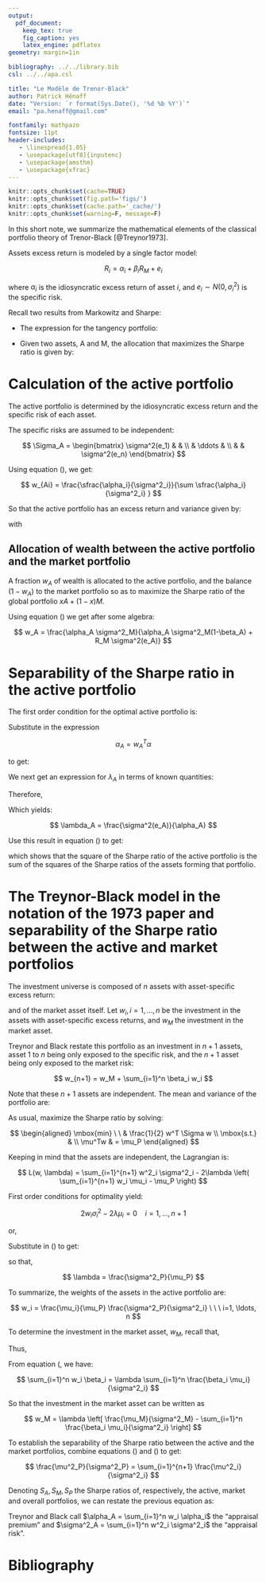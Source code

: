 ```yaml
---
output: 
  pdf_document:
    keep_tex: true
    fig_caption: yes
    latex_engine: pdflatex
geometry: margin=1in

bibliography: ../../library.bib
csl: ../../apa.csl

title: "Le Modèle de Trenor-Black"
author: Patrick Hénaff
date: "Version: `r format(Sys.Date(), '%d %b %Y')`"
email: "pa.henaff@gmail.com"

fontfamily: mathpazo
fontsize: 11pt
header-includes:
   - \linespread{1.05}
   - \usepackage[utf8]{inputenc}
   - \usepackage{amsthm}
   - \usepackage{xfrac}
---
```


```r
knitr::opts_chunk$set(cache=TRUE)
knitr::opts_chunk$set(fig.path='figs/')
knitr::opts_chunk$set(cache.path='_cache/')
knitr::opts_chunk$set(warning=F, message=F)
```

\newcommand{\ones}{\mathbf{1}}
\newcommand{\onesT}{\mathbf{1}^T}

\newtheorem{thm}{Theorem}

In this short note, we summarize the mathematical elements of the classical portfolio theory of Trenor-Black [@Treynor1973].

Assets excess return is modeled by a single factor model:

$$
R_i = \alpha_i + \beta_i R_M + e_i
$$

where $\alpha_i$ is the idiosyncratic excess return of asset $i$, and $e_i \sim N(0, \sigma^2_i)$ is the specific risk. 

Recall two results from Markowitz and Sharpe:

- The expression for the tangency portfolio:

\begin{equation}
w^* = \frac{\Sigma^{-1} \tilde{R}}{\onesT \Sigma^{-1} \tilde{R}}
\label{eq:sharpe}
\end{equation}

- Given two assets, A and M, the allocation that maximizes the Sharpe ratio is given by:

\begin{equation}
w_A = \frac{R_A \sigma^2_M - R_M \sigma_A \sigma_M \rho_{AM}}{R_A \sigma^2_M + R_M \sigma^2_A - (R_A+R_M) \sigma_A \sigma_M \rho_{AM}}
\label{eq:wA}
\end{equation}

# Calculation of the active portfolio

The active portfolio is determined by the idiosyncratic excess return and the specific risk of each asset.

The specific risks are assumed to be independent:

$$
\Sigma_A = \begin{bmatrix}
\sigma^2(e_1) & & \\
& \ddots & \\
& & \sigma^2(e_n) \end{bmatrix}
$$

Using equation (\ref{eq:sharpe}), we get:

$$
w_{Ai} = \frac{\sfrac{\alpha_i}{\sigma^2_i}}{\sum \sfrac{\alpha_i}{\sigma^2_i} }
$$

So that the active portfolio has an excess return and variance given by:
\begin{align*}
R_A &= \alpha_A + \beta_A R_M \\
\sigma^2_A &= \beta^2_A \sigma^2_M + \sigma^2(e_A)
\end{align*}

with
\begin{align*}
\alpha_A &= \sum w_{Ai} \alpha_i \\
\beta_A &= \sum w_{Ai} \beta_i \\
\sigma^2(e_A) &= \sum w^2_{Ai} \sigma^2(e_i)
\end{align*}

## Allocation of wealth between the active portfolio and the market portfolio

A fraction $w_A$ of wealth is allocated to the active portfolio, and the balance $(1-w_A)$ to the market portfolio so as to maximize the Sharpe ratio of the global portfolio $xA + (1-x)M$.

Using equation (\ref{eq:wA}) we get after some algebra:

$$
w_A = \frac{\alpha_A \sigma^2_M}{\alpha_A \sigma^2_M(1-\beta_A) + R_M \sigma^2(e_A)}
$$

# Separability of the Sharpe ratio in the active portfolio


The first order condition for the optimal active portfolio is:

\begin{equation}
w_A = \lambda_A \Sigma^{-1} \alpha
\label{eq:FOC-1}
\end{equation}

Substitute in the expression

$$
\alpha_A = w^T_A \alpha
$$

to get:

\begin{equation}
\frac{\alpha_A}{\lambda_A} = \alpha^T \Sigma^{-1} \alpha
\label{eq:sep-1}
\end{equation}

We next get an expression for $\lambda_A$ in terms of known quantities:

\begin{align*}
\sigma^2(e_A) &= w^T_A \Sigma w_A \\
&= \lambda^2_A \alpha^T \Sigma^{-1}\Sigma\Sigma^{-1} \alpha \\
&= \lambda^2_A \alpha^T \Sigma^{-1} \alpha
\end{align*}

Therefore,

\begin{align*}
\frac{\sigma^2(e_A)}{\lambda^2_A} &= \alpha^T \Sigma^{-1} \alpha \\
&= \frac{\alpha_A}{\lambda_A}
\end{align*}

Which yields:

$$
\lambda_A = \frac{\sigma^2(e_A)}{\alpha_A}
$$

Use this result in equation (\ref{eq:sep-1}) to get:

\begin{align*}
\frac{\alpha^2_A}{\sigma^2(e_A)} &= \alpha^T \Sigma^{-1} \alpha \\
&= \sum_i \frac{\alpha^2_i}{\sigma^2(e_i)}
\label{eq:sep-2}
\end{align*}

which shows that the square of the Sharpe ratio of the active portfolio is the sum of the squares of the Sharpe ratios of the assets forming that portfolio.


# The Treynor-Black model in the notation of the 1973 paper and separability of the Sharpe ratio between the active and market portfolios

The investment universe is composed of $n$ assets with asset-specific excess return:

\begin{align}
r_i &= \alpha_i + \beta_i r_M + e_i \ \ i=1, \ldots, n \\
E(r_i) &= \alpha_i + \beta_i E(r_M) = \mu_i
\label{eq:treynor-black-1}
\end{align}

and of the market asset itself. Let $w_i, i=1, \ldots, n$ be the investment in the assets with asset-specific excess returns, and $w_M$ the investment in the market asset.

Treynor and Black restate this portfolio as an investment in $n+1$ assets, asset 1 to $n$ being only exposed to the specific risk, and the $n+1$ asset being only exposed to the market risk:

$$
w_{n+1} = w_M + \sum_{i=1}^n \beta_i w_i
$$

Note that these $n+1$ assets are independent. The mean and variance of the portfolio are:

\begin{align}
E(r_P) &= \sum_{i=1}^{n+1} w_i E(r_i) = \mu_P \\
\sigma^2_P &= \sum_{i=1}^{n+1} w^2_i \sigma^2_i
\end{align}


As usual, maximize the Sharpe ratio by solving:

$$
\begin{aligned}
    \mbox{min} \ \ & \frac{1}{2} w^T \Sigma w  \\
    \mbox{s.t.} & \\
        \mu^Tw & = \mu_P
  \end{aligned}
$$

Keeping in mind that the assets are independent, the Lagrangian is:

$$
L(w, \lambda) = \sum_{i=1}^{n+1} w^2_i \sigma^2_i - 2\lambda \left( \sum_{i=1}^{n+1} w_i \mu_i - \mu_P \right)
$$

First order conditions for optimality yield:

$$
2 w_i \sigma^2_i - 2 \lambda \mu_i = 0 \ \ \ \ i=1, \ldots , n+1
$$

or,

\begin{equation}
w_i = \lambda \frac{\mu_i}{\sigma^2_i}
\label{eq:wi}
\end{equation}

Substitute in (\ref{eq:treynor-black-1}) to get:

\begin{align}
\mu_P &= \lambda \sum_{i=1}^{n+1} \sfrac{\mu^2_i}{\sigma^2_i} \label{eq:lambda-1} \\
\sigma^2_P &= \lambda^2 \sum_{i=1}^{n+1} \mu^2_i \sigma^2_i   \label{eq:lambda-2}
\end{align}

so that,

$$
\lambda = \frac{\sigma^2_P}{\mu_P}
$$

To summarize, the weights of the assets in the active portfolio are:

$$
w_i = \frac{\mu_i}{\mu_P} \frac{\sigma^2_P}{\sigma^2_i} \ \ \ i=1, \ldots, n
$$

To determine the investment in the market asset, $w_M$, recall that,

\begin{align}
\mu_{n+1} &= E(r_M) = \mu_M \\
\sigma^2_{n+1} &= \sigma^2_M
\end{align}

Thus,

\begin{align}
w_{n+1} &= \sum_{i=1}^n w_i \beta_i + w_M \\
&= \lambda \frac{\mu_M}{\sigma^2_M}
\end{align}

From equation (\ref{eq:wi}, we have:

$$
\sum_{i=1}^n w_i \beta_i = \lambda \sum_{i=1}^n \frac{\beta_i \mu_i}{\sigma^2_i}
$$

So that the investment in the market asset can be written as

$$
w_M = \lambda \left[ \frac{\mu_M}{\sigma^2_M} - \sum_{i=1}^n \frac{\beta_i \mu_i}{\sigma^2_i} \right]
$$



To establish the separability of the Sharpe ratio between the active and the market portfolios, combine equations (\ref{eq:lambda-1}) and (\ref{eq:lambda-2}) to get:

$$
\frac{\mu^2_P}{\sigma^2_P} = \sum_{i=1}^{n+1} \frac{\mu^2_i}{\sigma^2_i}
$$

Denoting $S_A, S_M, S_P$ the Sharpe ratios of, respectively, the active, market and overall portfolios, we can restate the previous equation as:

\begin{align}
S^2_P &= \sum_{i=1}^{n} \frac{\mu^2_i}{\sigma^2_i} + S^2_M \\
&= \frac{\alpha^2_A}{\sigma^2_A + S^2_M} \\
S^2_A + S^2_M
\end{align}

Treynor and Black call $\alpha_A = \sum_{i=1}^n w_i \alpha_i$ the "appraisal premium" and $\sigma^2_A = \sum_{i=1}^n w^2_i \sigma^2_i$ the "appraisal risk".   


# Bibliography



